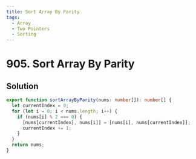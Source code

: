 ```yaml
---
title: Sort Array By Parity
tags:
  - Array
  - Two Pointers
  - Sorting
---
```


# 905. Sort Array By Parity

<Badges>
  <LevelBadge level="easy" />
  <TopicBadge name="Array" slug="array" />
  <TopicBadge name="Two Pointers" slug="two-pointers" />
  <TopicBadge name="Sorting" slug="sorting" />
</Badges>

## Solution

```typescript filename="solution.ts" copy
export function sortArrayByParity(nums: number[]): number[] {
  let currentIndex = 0;
  for (let i = 0; i < nums.length; i++) {
    if (nums[i] % 2 === 0) {
      [nums[currentIndex], nums[i]] = [nums[i], nums[currentIndex]];
      currentIndex += 1;
    }
  }
  return nums;
}
```

<ProblemLink
  codingSite="leetcode"
  href="https://leetcode.com/problems/sort-array-by-parity"
  title="Sort Array By Parity"
/>
